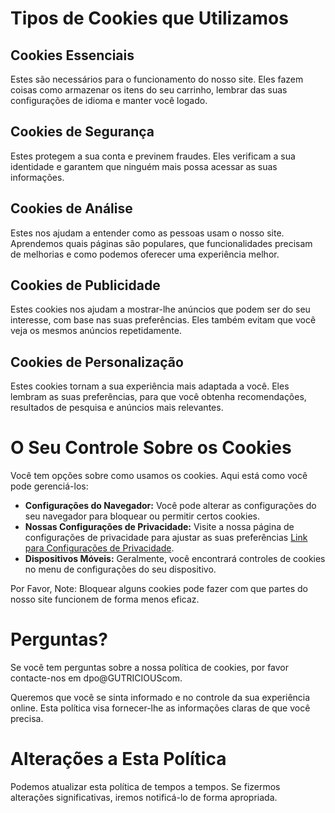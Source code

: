 # Tipos de Cookies que Utilizamos

## Cookies Essenciais

Estes são necessários para o funcionamento do nosso site. Eles fazem coisas como armazenar os itens do seu carrinho, lembrar das suas configurações de idioma e manter você logado.

## Cookies de Segurança

Estes protegem a sua conta e previnem fraudes. Eles verificam a sua identidade e garantem que ninguém mais possa acessar as suas informações.

## Cookies de Análise

Estes nos ajudam a entender como as pessoas usam o nosso site. Aprendemos quais páginas são populares, que funcionalidades precisam de melhorias e como podemos oferecer uma experiência melhor.

## Cookies de Publicidade

Estes cookies nos ajudam a mostrar-lhe anúncios que podem ser do seu interesse, com base nas suas preferências. Eles também evitam que você veja os mesmos anúncios repetidamente.

## Cookies de Personalização

Estes cookies tornam a sua experiência mais adaptada a você. Eles lembram as suas preferências, para que você obtenha recomendações, resultados de pesquisa e anúncios mais relevantes.

# O Seu Controle Sobre os Cookies

Você tem opções sobre como usamos os cookies. Aqui está como você pode gerenciá-los:

- **Configurações do Navegador:** Você pode alterar as configurações do seu navegador para bloquear ou permitir certos cookies.
- **Nossas Configurações de Privacidade:** Visite a nossa página de configurações de privacidade para ajustar as suas preferências [Link para Configurações de Privacidade](gutricious.com/privacy).
- **Dispositivos Móveis:** Geralmente, você encontrará controles de cookies no menu de configurações do seu dispositivo.

Por Favor, Note: Bloquear alguns cookies pode fazer com que partes do nosso site funcionem de forma menos eficaz.

# Perguntas?

Se você tem perguntas sobre a nossa política de cookies, por favor contacte-nos em dpo@GUTRICIOUScom.

Queremos que você se sinta informado e no controle da sua experiência online. Esta política visa fornecer-lhe as informações claras de que você precisa.

# Alterações a Esta Política

Podemos atualizar esta política de tempos a tempos. Se fizermos alterações significativas, iremos notificá-lo de forma apropriada.
